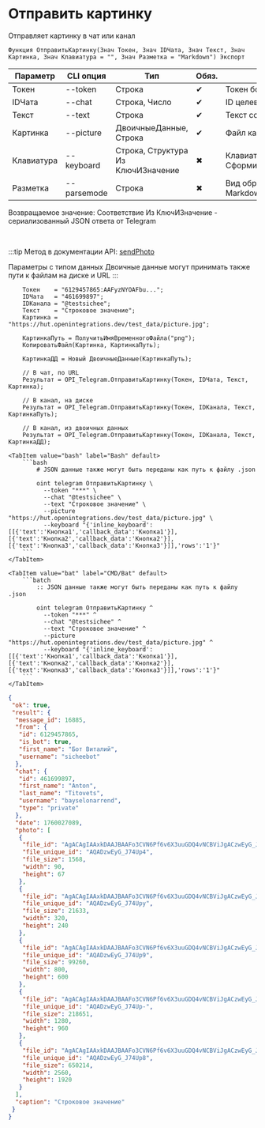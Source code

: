﻿---
sidebar_position: 2
description: Отправить картинку и другие функции для работы с Telegram в Открытом пакете интеграций - бесплатной open-source библиотеке интеграций для 1С:Предприятие 8, OneScript и CLI
keywords: [1C, 1С, 1С:Предприятие, 1С:Предприятие 8.3, API, Интеграция, Сервисы, Обмен, OneScript, CLI, Telegram]
---


# Отправить картинку
 Отправляет картинку в чат или канал



`Функция ОтправитьКартинку(Знач Токен, Знач IDЧата, Знач Текст, Знач Картинка, Знач Клавиатура = "", Знач Разметка = "Markdown") Экспорт`

  | Параметр | CLI опция | Тип | Обяз. | Назначение |
  |-|-|-|-|-|
  | Токен | --token | Строка | &#x2714; | Токен бота |
  | IDЧата | --chat | Строка, Число | &#x2714; | ID целевого чата или IDЧата*IDТемы |
  | Текст | --text | Строка | &#x2714; | Текст сообщения |
  | Картинка | --picture | ДвоичныеДанные, Строка | &#x2714; | Файл картинки |
  | Клавиатура | --keyboard | Строка, Структура Из КлючИЗначение | &#x2716; | Клавиатура. См. СформироватьКлавиатуруПоМассивуКнопок |
  | Разметка | --parsemode | Строка | &#x2716; | Вид обработки текста (HTML, Markdown, MarkdownV2) |

  
  Возвращаемое значение:   Соответствие Из КлючИЗначение - сериализованный JSON ответа от Telegram

<br/>

:::tip
Метод в документации API: [sendPhoto](https://core.telegram.org/bots/api#sendphoto)

Параметры с типом данных Двоичные данные могут принимать также пути к файлам на диске и URL
:::
<br/>


```bsl title="Пример использования для 1С:Предприятие/OneScript"
    Токен    = "6129457865:AAFyzNYOAFbu...";
    IDЧата   = "461699897";
    IDКанала = "@testsichee";
    Текст    = "Строковое значение";
    Картинка = "https://hut.openintegrations.dev/test_data/picture.jpg";

    КартинкаПуть = ПолучитьИмяВременногоФайла("png");
    КопироватьФайл(Картинка, КартинкаПуть);

    КартинкаДД = Новый ДвоичныеДанные(КартинкаПуть);

    // В чат, по URL
    Результат = OPI_Telegram.ОтправитьКартинку(Токен, IDЧата, Текст, Картинка);

    // В канал, на диске
    Результат = OPI_Telegram.ОтправитьКартинку(Токен, IDКанала, Текст, КартинкаПуть);

    // В канал, из двоичных данных
    Результат = OPI_Telegram.ОтправитьКартинку(Токен, IDКанала, Текст, КартинкаДД);
```
    

 <Tabs>
  
    <TabItem value="bash" label="Bash" default>
        ```bash
            # JSON данные также могут быть переданы как путь к файлу .json
            
            oint telegram ОтправитьКартинку \
              --token "***" \
              --chat "@testsichee" \
              --text "Строковое значение" \
              --picture "https://hut.openintegrations.dev/test_data/picture.jpg" \
              --keyboard "{'inline_keyboard':[[{'text':'Кнопка1','callback_data':'Кнопка1'}],[{'text':'Кнопка2','callback_data':'Кнопка2'}],[{'text':'Кнопка3','callback_data':'Кнопка3'}]],'rows':'1'}"
        ```
    </TabItem>
  
    <TabItem value="bat" label="CMD/Bat" default>
        ```batch
            :: JSON данные также могут быть переданы как путь к файлу .json
            
            oint telegram ОтправитьКартинку ^
              --token "***" ^
              --chat "@testsichee" ^
              --text "Строковое значение" ^
              --picture "https://hut.openintegrations.dev/test_data/picture.jpg" ^
              --keyboard "{'inline_keyboard':[[{'text':'Кнопка1','callback_data':'Кнопка1'}],[{'text':'Кнопка2','callback_data':'Кнопка2'}],[{'text':'Кнопка3','callback_data':'Кнопка3'}]],'rows':'1'}"
        ```
    </TabItem>
</Tabs>


```json title="Результат"
{
 "ok": true,
 "result": {
  "message_id": 16885,
  "from": {
   "id": 6129457865,
   "is_bot": true,
   "first_name": "Бот Виталий",
   "username": "sicheebot"
  },
  "chat": {
   "id": 461699897,
   "first_name": "Anton",
   "last_name": "Titovets",
   "username": "bayselonarrend",
   "type": "private"
  },
  "date": 1760027089,
  "photo": [
   {
    "file_id": "AgACAgIAAxkDAAJBAAFo3CVN6Pf6v6X3uuGDQ4vNCBViJgACzwEyG_J74Uoy83-foYP4SgEAAwIAA3MAAzYE",
    "file_unique_id": "AQADzwEyG_J74Up4",
    "file_size": 1568,
    "width": 90,
    "height": 67
   },
   {
    "file_id": "AgACAgIAAxkDAAJBAAFo3CVN6Pf6v6X3uuGDQ4vNCBViJgACzwEyG_J74Uoy83-foYP4SgEAAwIAA20AAzYE",
    "file_unique_id": "AQADzwEyG_J74Upy",
    "file_size": 21633,
    "width": 320,
    "height": 240
   },
   {
    "file_id": "AgACAgIAAxkDAAJBAAFo3CVN6Pf6v6X3uuGDQ4vNCBViJgACzwEyG_J74Uoy83-foYP4SgEAAwIAA3gAAzYE",
    "file_unique_id": "AQADzwEyG_J74Up9",
    "file_size": 99260,
    "width": 800,
    "height": 600
   },
   {
    "file_id": "AgACAgIAAxkDAAJBAAFo3CVN6Pf6v6X3uuGDQ4vNCBViJgACzwEyG_J74Uoy83-foYP4SgEAAwIAA3kAAzYE",
    "file_unique_id": "AQADzwEyG_J74Up-",
    "file_size": 218651,
    "width": 1280,
    "height": 960
   },
   {
    "file_id": "AgACAgIAAxkDAAJBAAFo3CVN6Pf6v6X3uuGDQ4vNCBViJgACzwEyG_J74Uoy83-foYP4SgEAAwIAA3cAAzYE",
    "file_unique_id": "AQADzwEyG_J74Up8",
    "file_size": 650214,
    "width": 2560,
    "height": 1920
   }
  ],
  "caption": "Строковое значение"
 }
}
```
